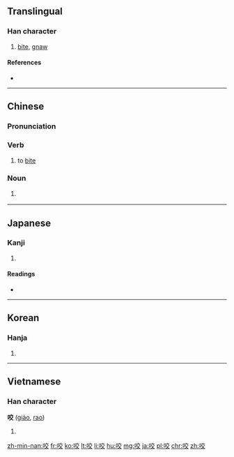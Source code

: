 {{also|齩}}
==Translingual==

===Han character===
{{Han char|rn=30|rad=口|as=06|sn=9|four=6004<sub>8</sub>|canj=口卜金大 (RYCK)|ids=⿰[[口]][[交]]}}

# [[bite]], [[gnaw]]

====References====
* {{Han ref|kx=0186.160|dkj=03543|dj=0406.010|hdz=10621.020|uh=54AC|ud=21676|bh=AB72|bd=43890}}

----

==Chinese==

===Pronunciation===
{{zh-pron
|m=yǎo
|c=ngaau5
|mn=kā/ngáu
|ma=zh-yao.ogg
|cat=n,v
}}

===Verb===
{{zh-verb}}

# to [[bite]]

===Noun===
{{zh-noun}}

# {{context|Hong Kong|neologism|euphonism|lang=zh}} {{alternative form of|口交||oral sex|lang=zh}}

----

==Japanese==

===Kanji===
{{ja-kanji|grade=|rs=口06}}

# {{defn|lang=ja|sort=口06}}

====Readings====
* {{ja-readings|on=[[こう]] (kō), [[ごう]] (gō), [[よう]] (yō)|kun=[[かむ]] (kamu)}}

----

==Korean==

===Hanja===
{{ko-hanja|hangeul=교|rv=gyo|mr=kyo|y=kyo}}

# {{defn|lang=ko|sort=口06}}

----

==Vietnamese==

===Han character===
'''咬''' ([[giảo]], [[rao]])

# {{defn|lang=vi}}

[[zh-min-nan:咬]]
[[fr:咬]]
[[ko:咬]]
[[lt:咬]]
[[li:咬]]
[[hu:咬]]
[[mg:咬]]
[[ja:咬]]
[[pl:咬]]
[[chr:咬]]
[[zh:咬]]